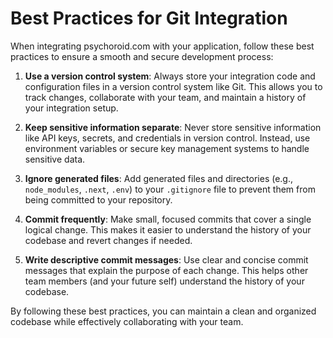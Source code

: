 # Best Practices for Git Integration

When integrating psychoroid.com with your application, follow these best practices to ensure a smooth and secure development process:

1. **Use a version control system**: Always store your integration code and configuration files in a version control system like Git. This allows you to track changes, collaborate with your team, and maintain a history of your integration setup.

2. **Keep sensitive information separate**: Never store sensitive information like API keys, secrets, and credentials in version control. Instead, use environment variables or secure key management systems to handle sensitive data.

3. **Ignore generated files**: Add generated files and directories (e.g., `node_modules`, `.next`, `.env`) to your `.gitignore` file to prevent them from being committed to your repository.

4. **Commit frequently**: Make small, focused commits that cover a single logical change. This makes it easier to understand the history of your codebase and revert changes if needed.

5. **Write descriptive commit messages**: Use clear and concise commit messages that explain the purpose of each change. This helps other team members (and your future self) understand the history of your codebase.

By following these best practices, you can maintain a clean and organized codebase while effectively collaborating with your team. 